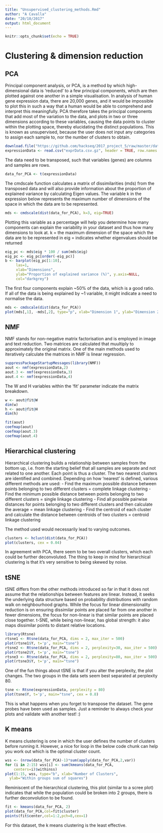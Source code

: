 ```yaml
---
title: "Unsupervised_clustering_methods.Rmd"
author: "A Cavalla"
date: "20/10/2017"
output: html_document
---
```


```r
knitr::opts_chunk$set(echo = TRUE)
```

# Clustering & dimension reduction
## PCA

Principal component analysis, or PCA, is a method by which high-dimensional data is 'reduced' to a few principal components, which are then plotted against one another in a simple visualisation. In analysis of human gene expression data, there are 20,000 genes, and it would be impossible to plot this in such a way that a human would be able to comprehend and interpret this meaningfully. PCA therefore takes the principal components that add most of the variation to the data, and plots in two or three dimensions according to these variables, causing the data points to cluster within the plotting space, thereby elucidating the distinct populations. This is known as unsupervised, because the user does not input any categories to assign each sample to, nor the number of clusters to obtain.

```r
download.file("https://github.com/hackseq/2017_project_5/raw/master/data/exprData.csv.gz", "exprData.csv.gz")
expressionData <- read.csv("exprData.csv.gz", header = TRUE, row.names = 1, fill = TRUE)
```

The data need to be transposed, such that variables (genes) are columns and samples are rows.

```r
data_for_PCA <- t(expressionData)
```

The cmdscale function calculates a matrix of dissimilarities (mds) from the transposed data and will also provide information about the proportion of explained variance by calculating Eigen values. The variable k in the expression below represents the maximum number of dimensions of the space in which the data are to be represented.

```r
mds <- cmdscale(dist(data_for_PCA), k=3, eig=TRUE)  
```

Plotting this variable as a percentage will help you determine how many components can explain the variability in your dataset and thus how many dimensions to look at.
k = the maximum dimension of the space which the data are to be represented in
eig = indicates whether eigenvalues should be returned

```r
eig_pc <- mds$eig * 100 / sum(mds$eig)
eig_pc <- eig_pc[order(-eig_pc)]
b <- barplot(eig_pc[1:10],
     las=1,
     xlab="Dimensions", 
     ylab="Proportion of explained variance (%)", y.axis=NULL,
     col="darkgrey")
```

The first four components explain ~50% of the data, which is a good ratio. If all of the data is being explained by ~1 variable, it might indicate a need to normalise the data.

```r
mds <- cmdscale(dist(data_for_PCA))
plot(mds[,1], -mds[,2], type="p", xlab="Dimension 1", ylab="Dimension 2", main="", cex = 0.8)
```



## NMF

NMF stands for non-negative matrix factorisation and is employed in image and text reduction. Two matrices are calculated that muultiply to approximately the original matrix. One of the main methods used to iteratively calculate the matrices in NMF is linear regression.

```r
suppressPackageStartupMessages(library(NMF)) 
aout <- nmf(expressionData,2)
aout.3 <- nmf(expressionData,3)
aout.4 <- nmf(expressionData,4)
```

The W and H variables within the 'fit' parameter indicate the matrix breakdown.

```r
w <- aout@fit@W
dim(w)
h <- aout@fit@H
dim(h)

fit(aout)
coefmap(aout)
coefmap(aout.3)
coefmap(aout.4)
```


## Hierarchical clustering

Hierarchical clustering builds a relationship between samples from the bottom up, i.e. from the starting belief that all samples are separate and not related to one another. Each point is thus a cluster. The two nearest clusters are identified and combined. Depending on how 'nearest' is defined, various different methods are used:
- Find the maximum possible distance between points belonging to two different clusters = complete linkage clustering
- Find the minimum possible distance between points belonging to two different clusters = single linkage clustering
- Find all possible pairwise distances for points belonging to two different clusters and then calculate the average = mean linkage clustering
- Find the centroid of each cluster and calculate the distance between centroids of two clusters = centroid linkage clustering

The method used would necessarily lead to varying outcomes.

```r
clusters <- hclust(dist(data_for_PCA))
plot(clusters, cex = 0.04)
```

In agreement with PCA, there seem to be two overall clusters, which each could be further deconvoluted. The thing to keep in mind for hierarchical clustering is that it's very sensitive to being skewed by noise.

## tSNE

tSNE differs from the other methods introduced so far in that it does not assume that the relationships between features are linear. Instead, it seeks the underlying data structure based on probability distributions with random walk on neighbourhood graphs. While the focus for linear dimensionality reduction is on ensuring dissimilar points are placed far from one another in fewer dimensions, the focus for non-linear is that similar points are placed close together. t-SNE, while being non-linear, has global strength: it also maps dissimilar points to distant relative locations.

```r
library(Rtsne)
rtsne1 <- Rtsne(data_for_PCA, dims = 2, max_iter = 500)
plot(rtsne1$Y, t='p', main="tsne")
rtsne2 <- Rtsne(data_for_PCA, dims = 2, perplexity=30, max_iter = 500)
plot(rtsne2$Y, t='p', main="tsne")
rtsne3 <- Rtsne(data_for_PCA, dims = 2, perplexity=80, max_iter = 500)
plot(rtsne3$Y, t='p', main="tsne")
```


One of the fun things about tSNE is that if you alter the perplexity, the plot changes. The two groups in the data sets seem best separated at perplexity 80.

```r
tsne <- Rtsne(expressionData, perplexity = 80)
plot(tsne$Y, t='p', main="tsne", cex = 0.8)
```

This is what happens when you forget to transpose the dataset. The gene probes have been used as samples. Just a reminder to always check your plots and validate with another test! :)

## K means
K means clustering is one in which the user defines the number of clusters before running it. However, a nice for loop in the below code chunk can help you work out which is the optimal cluster count. 
```r
wss <- (nrow(data_for_PCA)-1)*sum(apply(data_for_PCA,2,var))
for (i in 2:15) wss[i] <- sum(kmeans(data_for_PCA, 
  	centers=i)$withinss)
plot(1:15, wss, type="b", xlab="Number of Clusters",
  ylab="Within groups sum of squares")

```

Reminiscent of the hierarchical clustering, this plot (similar to a scree plot) indicates that while the population could be broken into 2 groups, there is further deconvolution to be found. 

```r
fit <- kmeans(data_for_PCA, 2) 
plot(data_for_PCA,col=fit$cluster)
points(fit$center,col=1:2,pch=8,cex=1)
```


For this dataset, the k means clustering is the least effective.
